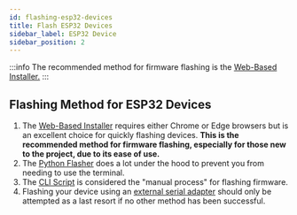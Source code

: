 ```yaml
---
id: flashing-esp32-devices
title: Flash ESP32 Devices
sidebar_label: ESP32 Device
sidebar_position: 2
---
```


:::info
The recommended method for firmware flashing is the [Web-Based Installer.](https://flasher.meshtastic.org)
:::

## Flashing Method for ESP32 Devices

1. The [Web-Based Installer](https://flasher.meshtastic.org) requires either Chrome or Edge browsers but is an excellent choice for quickly flashing devices. **This is the recommended method for firmware flashing, especially for those new to the project, due to its ease of use.**
2. The [Python Flasher](/docs/software/python/flasher) does a lot under the hood to prevent you from needing to use the terminal.
3. The [CLI Script](/docs/getting-started/flashing-firmware/esp32/cli-script) is considered the "manual process" for flashing firmware.
4. Flashing your device using an [external serial adapter](/docs/getting-started/flashing-firmware/esp32/external-serial-adapter) should only be attempted as a last resort if no other method has been successful.